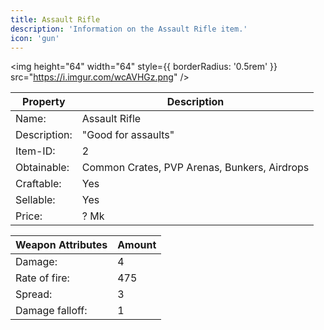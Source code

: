 ```yaml
---
title: Assault Rifle
description: 'Information on the Assault Rifle item.'
icon: 'gun'
---
```


<img
height="64"
width="64"
  style={{ borderRadius: '0.5rem' }}
  src="https://i.imgur.com/wcAVHGz.png"
/>

| Property | Description |
| -------- | ----------- |
| Name: | Assault Rifle |
| Description: | "Good for assaults" |
| Item-ID: | 2 |
| Obtainable: | Common Crates, PVP Arenas, Bunkers, Airdrops |
| Craftable: | Yes |
| Sellable: | Yes |
| Price: | ? Mk |

| Weapon Attributes | Amount |
| ----------------- | ------ |
| Damage: | 4 |
| Rate of fire: | 475 |
| Spread: | 3 |
| Damage falloff: | 1 |